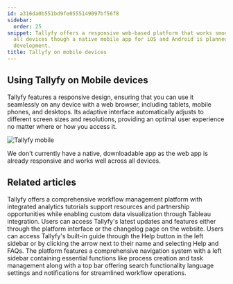 ```yaml
---
id: a316da0b551bd9fe0555149097bf56f8
sidebar:
  order: 25
snippet: Tallyfy offers a responsive web-based platform that works smoothly across
  all devices though a native mobile app for iOS and Android is planned for future
  development.
title: Tallyfy on mobile devices
---
```


## Using Tallyfy on Mobile devices

Tallyfy features a responsive design, ensuring that you can use it seamlessly on any device with a web browser, including tablets, mobile phones, and desktops. Its adaptive interface automatically adjusts to different screen sizes and resolutions, providing an optimal user experience no matter where or how you access it.

![Tallyfy mobile](https://screenshots.tallyfy.com/Tallyfy-mobile-dashboard.png)

We don't currently have a native, downloadable app as the web app is already responsive and works well across all devices.


## Related articles
<CardGrid>
<LinkTitleCard header="<b>Tutorials > Key Features</b>" href="/products/pro/tutorials/features/" > Tallyfy offers a comprehensive workflow management platform with integrated analytics tutorials support resources and partnership opportunities while enabling custom data visualization through Tableau integration. </LinkTitleCard>
<LinkTitleCard header="<b>Miscellaneous > Stay updated with Tallyfy's latest features</b>" href="/products/pro/miscellaneous/how-can-i-stay-updated-with-tallyfys-latest-features/" > Users can access Tallyfy's latest updates and features either through the platform interface or the changelog page on the website. </LinkTitleCard>
<LinkTitleCard header="<b>Support > In-app user guide</b>" href="/products/pro/miscellaneous/support/how-to-access-the-tallyfy-user-guide/" > Users can access Tallyfy's built-in guide through the Help button in the left sidebar or by clicking the arrow next to their name and selecting Help and FAQs. </LinkTitleCard>
<LinkTitleCard header="<b>Tutorials > Navigate Tallyfy</b>" href="/products/pro/tutorials/navigate-tallyfy/" > The platform features a comprehensive navigation system with a left sidebar containing essential functions like process creation and task management along with a top bar offering search functionality language settings and notifications for streamlined workflow operations. </LinkTitleCard>
</CardGrid>